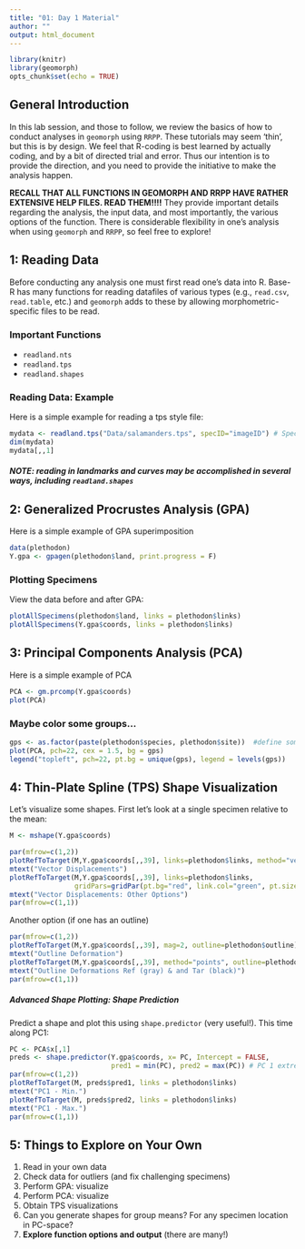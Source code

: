 ---
title: "01: Day 1 Material"
author: ""
output: html_document
---

```{r setup, include=FALSE, echo = TRUE, tidy = TRUE}
library(knitr)
library(geomorph)
opts_chunk$set(echo = TRUE)
```

## General Introduction

In this lab session, and those to follow, we review the basics of how to conduct analyses in `geomorph` using `RRPP`.  These tutorials may seem 'thin', but this is by design. We feel that R-coding is best learned by actually coding, and by a bit of directed trial and error. Thus our intention is to provide the direction, and you need to provide the initiative to make the analysis happen.  

**RECALL THAT ALL FUNCTIONS IN GEOMORPH AND RRPP HAVE RATHER EXTENSIVE HELP FILES. READ THEM!!!!** They provide important details regarding the analysis, the input data, and most importantly, the various options of the function. There is considerable flexibility in one's analysis when using `geomorph` and `RRPP`, so feel free to explore!

## 1: Reading Data

Before conducting any analysis one must first read one's data into R. Base-R has many functions for reading datafiles of various types (e.g., `read.csv`, `read.table`, etc.) and `geomorph` adds to these by allowing morphometric-specific files to be read.  

### Important Functions
- `readland.nts`
- `readland.tps`
- `readland.shapes`


### Reading Data: Example

Here is a simple example for reading a tps style file:

```{r eval=TRUE}
mydata <- readland.tps("Data/salamanders.tps", specID="imageID") # Specify specimen labels
dim(mydata)
mydata[,,1]
```

##### NOTE: reading in landmarks and curves may be accomplished in several ways, including `readland.shapes`

## 2: Generalized Procrustes Analysis (GPA)

Here is a simple example of GPA superimposition

```{r eval=TRUE}
data(plethodon)
Y.gpa <- gpagen(plethodon$land, print.progress = F)
```

### Plotting  Specimens
View the data before and after GPA: 

```{r eval=TRUE}
plotAllSpecimens(plethodon$land, links = plethodon$links)
plotAllSpecimens(Y.gpa$coords, links = plethodon$links)
```

## 3: Principal Components Analysis (PCA)

Here is a simple example of PCA

```{r eval=TRUE}
PCA <- gm.prcomp(Y.gpa$coords)
plot(PCA)
```


### Maybe color some groups...

```{r eval=TRUE}
gps <- as.factor(paste(plethodon$species, plethodon$site))  #define some groups for plotting
plot(PCA, pch=22, cex = 1.5, bg = gps) 
legend("topleft", pch=22, pt.bg = unique(gps), legend = levels(gps))
```

## 4: Thin-Plate Spline (TPS) Shape Visualization

Let's visualize some shapes. First let's look at a single specimen relative to the mean: 

```{r eval=TRUE}
M <- mshape(Y.gpa$coords)

par(mfrow=c(1,2))
plotRefToTarget(M,Y.gpa$coords[,,39], links=plethodon$links, method="vector", mag=3)
mtext("Vector Displacements")
plotRefToTarget(M,Y.gpa$coords[,,39], links=plethodon$links, 
                gridPars=gridPar(pt.bg="red", link.col="green", pt.size = 1), method="vector", mag=3)
mtext("Vector Displacements: Other Options")
par(mfrow=c(1,1))
```

Another option (if one has an outline)

```{r eval=TRUE}
par(mfrow=c(1,2))
plotRefToTarget(M,Y.gpa$coords[,,39], mag=2, outline=plethodon$outline)  
mtext("Outline Deformation")
plotRefToTarget(M,Y.gpa$coords[,,39], method="points", outline=plethodon$outline)
mtext("Outline Deformations Ref (gray) & and Tar (black)")
par(mfrow=c(1,1))
```

##### Advanced Shape Plotting: Shape Prediction

Predict a shape and plot this using `shape.predictor` (very useful!). This time along PC1:

```{r eval=TRUE}
PC <- PCA$x[,1]
preds <- shape.predictor(Y.gpa$coords, x= PC, Intercept = FALSE, 
                         pred1 = min(PC), pred2 = max(PC)) # PC 1 extremes, more technically
par(mfrow=c(1,2))
plotRefToTarget(M, preds$pred1, links = plethodon$links)
mtext("PC1 - Min.")
plotRefToTarget(M, preds$pred2, links = plethodon$links)
mtext("PC1 - Max.")
par(mfrow=c(1,1))
```



## 5: Things to Explore on Your Own

1. Read in your own data
2. Check data for outliers (and fix challenging specimens)
3. Perform GPA: visualize
4. Perform PCA: visualize
5. Obtain TPS visualizations
6. Can you generate shapes for group means? For any specimen location in PC-space?
7. **Explore function options and output** (there are many!)

